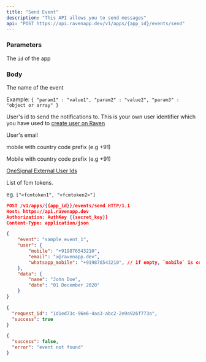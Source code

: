 ```yaml
---
title: "Send Event"
description: "This API allows you to send messages"
api: "POST https://api.ravenapp.dev/v1/apps/{app_id}/events/send"
---
```


### Parameters

<Param path="app_id" type="string" required>

The `id` of the app

</Param>

### Body

<Param body="event" type="string">

The name of the event

</Param>

<Param body="data" type="object">

Example: `{ "param1" : "value1", "param2" : "value2", "param3" : "object or array" }`

</Param>

<Param body="user" type="object">

<Expandable>

<Param body="user_id" type="string">

User's id to send the notifications to. This is your own user identifier which you have used to [create user on Raven](/api-reference/create-user)

</Param>

<Param body="email" type="string">

User's email

</Param>

<Param body="mobile" type="string">

mobile with country code prefix (e.g +91)

</Param>

<Param body="whatsapp_mobile" type="string">

Mobile with country code prefix (e.g +91)

</Param>

<Param body="onesignal_external_id" type="string">

[OneSignal External User Ids](https://documentation.onesignal.com/docs/external-user-ids)

</Param>

<Param body="fcm_tokens" type="string[]">

List of fcm tokens.

eg. `["<fcmtoken1", "<fcmtoken2>"]`

</Param>

<Param body="override" type="object"></Param>

</Expandable>

</Param>

<RequestExample>

```json Request Example
POST /v1/apps/{{app_id}}/events/send HTTP/1.1
Host: https://api.ravenapp.dev
Authorization: AuthKey {{secret_key}}
Content-Type: application/json

{
    "event": "sample_event_1",
    "user": {
        "mobile": "+919876543210",
        "email": "x@ravenapp.dev",
        "whatsapp_mobile": "+919876543210", // if empty, `mobile` is considered for whatsapp
    },
    "data": {
        "name": "John Doe",
        "date": "01 December 2020"
    }
}
```

</RequestExample>

<ResponseExample>

```json 200 Response
{
  "request_id": "1d1ed73c-96e6-4aa3-abc2-2e9a926f773a",
  "success": true
}
```

```json 404 Response
{
  "success": false,
  "error": "event not found"
}
```

</ResponseExample>
